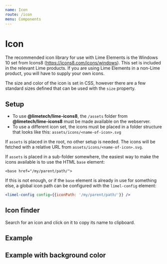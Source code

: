 ```yaml
---
name: Icon
route: /icon
menu: Components
---
```


# Icon

The recommended icon library for use with Lime Elements is the Windows 10 set from Icons8 (https://icons8.com/icons/windows). This set is included in the relevant Lime products. If you are using Lime Elements in a non-Lime product, you will have to supply your own icons.

The size and color of the icon is set in CSS, however there are a few standard sizes defined that can be used with the `size` property.

## Setup

* To use **@limetech/lime-icons8**, the `/assets` folder from **@limetech/lime-icons8** must be made available on the webserver.
* To use a different icon set, the icons must be placed in a folder structure that looks like this: `assets/icons/<name-of-icon>.svg`

If `assets` is placed in the root, no other setup is needed. The icons will be fetched with a relative URL from `assets/icons/<name-of-icon>.svg`.

If `assets` is placed in a sub-folder somewhere, the easiest way to make the icons available is to use the HTML `base` element:

```
<base href="/my/parent/path/">
```

If this is not enough, or if the `base` element is already in use for something else, a global icon path can be configured with the `limel-config` element:

```jsx
<limel-config config={{iconPath: '/my/parent/path/'}} />
```

<limel-props name="limel-icon" />

## Icon finder
Search for an icon and click on it to copy its name to clipboard.
<limel-example name="limel-example-icon-finder" path="icon"/>

## Example
<limel-example name="limel-example-icon" /> 

## Example with background color
<limel-example name="limel-example-icon-background" path="icon" /> 
